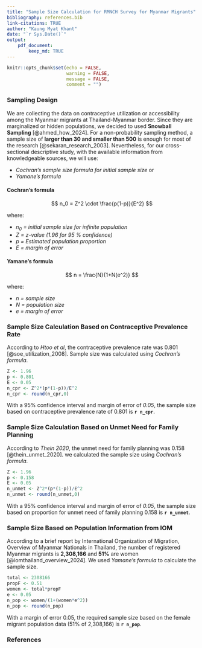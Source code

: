 ```yaml
---
title: "Sample Size Calculation for RMNCH Survey for Myanmar Migrants"
bibliography: references.bib 
link-citations: TRUE
author: "Kaung Myat Khant"
date: "`r Sys.Date()`"
output: 
    pdf_document:
        keep_md: TRUE
---
```


```r
knitr::opts_chunk$set(echo = FALSE,
                      warning = FALSE,
                      message = FALSE,
                      comment = "")
```

### Sampling Design

We are collecting the data on contraceptive utilization or accessibility among the Myanmar migrants at Thailand-Myanmar border. Since they are marginalized or hidden populations, we decided to used **Snowball Sampling** [@ahmed_how_2024]. For a non-probability sampling method, a sample size of **larger than 30 and smaller than 500** is enough for most of the research [@sekaran_research_2003]. Nevertheless, for our cross-sectional descriptive study, with the available information from knowledgeable sources, we will use:

-   *Cochran's sample size formula for initial sample size* or
-   *Yamane's formula*

#### Cochran's formula

$$ n_0 = Z^2 \cdot \frac{p(1-p)}{E^2} $$

where:  

-   *$n_0$ = initial sample size for infinite population*  
-   *Z = z-value (1.96 for 95 % confidence)*  
-   *p = Estimated population proportion*    
-   *E = margin of error*  

#### Yamane's formula  

$$ n = \frac{N}{1+N(e^2)} $$   

where:  

-   *n = sample size*  
-   *N = population size*  
-   *e = margin of error* 

### Sample Size Calculation Based on **Contraceptive Prevalence Rate**

According to *Htoo et al*, the contraceptive prevalence rate was 0.801 [@soe_utilization_2008]. Sample size was calculated using *Cochran's formula*. 

  
```r
Z <- 1.96
p <- 0.801
E <- 0.05
n_cpr <- Z^2*(p*(1-p))/E^2
n_cpr <- round(n_cpr,0)
```

With a 95% confidence interval and margin of error of *0.05*, the sample size based on contraceptive prevalence rate of 0.801 is **`r n_cpr`**.

### Sample Size Calculation Based on **Unmet Need for Family Planning**

According to *Thein 2020*, the unmet need for family planning was 0.158 [@thein_unmet_2020]. we calculated the sample size using *Cochran's formula*. 

```r
Z <- 1.96
p <- 0.158
E <- 0.05
n_unmet <- Z^2*(p*(1-p))/E^2
n_unmet <- round(n_unmet,0)
```

With a 95% confidence interval and margin of error of *0.05*, the sample size based on proportion for unmet need of family planning 0.158 is **`r n_unmet`**.  

### Sample Size Based on Population Information from IOM

According to a brief report by International Organization of Migration, Overview of Myanmar Nationals in Thailand, the number of registered Myanmar migrants is **2,308,166** and **51%** are women [@iomthailand_overview_2024]. We used  *Yamane's formula* to calculate the sample size.

```r
total <- 2308166
propF <- 0.51
women <- total*propF
e <- 0.05
n_pop <- women/(1+(women*e^2))
n_pop <- round(n_pop)
```  

With a margin of error 0.05, the required sample size based on the female  migrant population data (51% of 2,308,166) is **`r n_pop`**.

### References